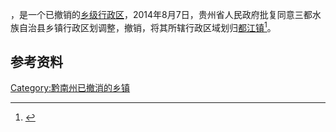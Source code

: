 '''{{PAGENAMEBASE}}'''，是{{PRC admin/fullname|52/27/32}}一个已撤销的[[乡级行政区|乡级行政区]]，2014年8月7日，贵州省人民政府批复同意三都水族自治县乡镇行政区划调整，撤销{{PAGENAMEBASE}}，将其所辖行政区域划归[[都江镇|都江镇]]<ref>{{Cite web |url=http://www.gzgov.gov.cn/xxgk/jbxxgk/fgwj/zfwj/qfh/201507/t20150703_298225.html |title=省人民政府关于同意三都水族自治县乡镇行政区划调整的批复（黔府函〔2014〕152号） |accessdate=2017-09-01 |archive-date=2017-08-31 |archive-url=https://web.archive.org/web/20170831223714/http://www.gzgov.gov.cn/xxgk/jbxxgk/fgwj/zfwj/qfh/201507/t20150703_298225.html |dead-url=no }}</ref>。

== 参考资料 ==

{{reflist}}

{{行政区划小作品}}

[[Category:黔南州已撤消的乡镇|Category:黔南州已撤消的乡镇]]